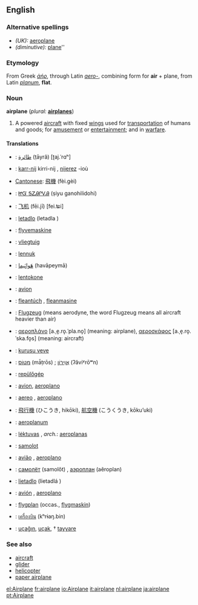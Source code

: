 ==English==

===Alternative spellings===
*''(UK):'' [[aeroplane]]
*''(diminutive):'' [[plane]]''

===Etymology===
From Greek ''[[ἀήρ]]'', through Latin ''[[aero-]]'', combining form for '''air''' + plane, from Latin ''[[planum]]'', '''flat'''.

===Noun===
'''airplane'''  (''plural:'' '''[[airplanes]]''')
# A powered [[aircraft]] with fixed [[wing]]s used for [[transportation]] of humans and goods; for [[amusement]] or [[entertainment]]; and in [[warfare]].

====Translations====
{{top}}
*{{ar}}: [[طائرة]] (ṭāyrâ) [ʈaj.ˈrɑʰ]
*{{br}}: [[karr-nij]] {{m}} kirri-nij {{p}}, [[nijerez]] {{f}} -ioù {{p}}
*[[Cantonese]]: [[飛機]] (fèi.gèi)
*{{chr}}: [[ᏥᏳ ᎦᏃᎯᎵᏙᎯ]] (ṣiyu ganohilidohi)
*{{zh}}: [[飞机]] (fēi.jī) [fei.ʨi]
*{{cs}}: [[letadlo]] {{n}} (letadla {{p}})
*{{da}}: [[flyvemaskine]]
*{{nl}}: [[vliegtuig]] {{n}}
*{{et}}: [[lennuk]]
*{{fa}}: [[هَواپَيما]] (havāpeymā)
*{{fi}}: [[lentokone]]
*{{fr}}: [[avion]] {{m}}
*{{fy}}: [[fleantúch]] {{n}}, [[fleanmasine]]
*{{de}}: [[Flugzeug]] {{n}} (means aerodyne, the word Flugzeug means all aircraft heavier than air)
*{{el}}: [[αεροπλάνο]] [a.ˌe̞.ro̞.ˈpla.no̞] {{n}} (meaning: airplane), [[αεροσκάφος]] [a.ˌe̞.ro̞.ˈska.fo̞s] {{n}} (meaning: aircraft)
{{mid}}
*{{gn}}: [[kurusu veve]]
*{{he}}: [[מָטוֹס]] (mǡṭrōs) {{m}}; [[אֲוִירוֹן]] (ʔăviʸrōʷn) {{m}}
*{{hu}}: [[repülőgép]]
*{{ia}}: [[avion]], [[aeroplano]]
*{{it}}: [[aereo]] {{m}}, [[aeroplano]] {{m}}
*{{ja}}: [[飛行機]] (ひこうき, hikōki), [[航空機]] (こうくうき, kōkuʼuki)
*{{la}}: [[aeroplanum]]
*{{lt}}: [[lėktuvas]] {{m}}, ''arch.'': [[aeroplanas]] {{m}}
*{{pl}}: [[samolot]]
*{{pt}}: [[avião]] {{m}}, [[aeroplano]] {{m}}
*{{ru}}: [[самолёт]] (samolǒt) {{m}}, [[аэроплан]] (aêroplan) {{m}}
*{{sk}}: [[lietadlo]] {{n}} (lietadlá {{p}})
*{{es}}: [[avión]] {{m}}, [[aeroplano]] {{m}}
*{{sv}}: [[flygplan]] (occas., [[flygmaskin]])
*{{th}}: [[เครื่องบิน]] (kʰrɨaŋ.bin)
*{{tr}}: [[uçağın]], [[uçak]], † [[tayyare]]
{{bottom}}

===See also===
*[[aircraft]]
*[[glider]]
*[[helicopter]]
*[[paper airplane]]
[[el:Airplane]]
[[fr:airplane]]
[[io:Airplane]]
[[it:airplane]]
[[nl:airplane]]
[[ja:airplane]]
[[pt:Airplane]]